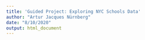 ```yaml
---
title: 'Guided Project: Exploring NYC Schools Data'
author: "Artur Jacques Nürnberg"
date: "8/10/2020"
output: html_document
---
```





